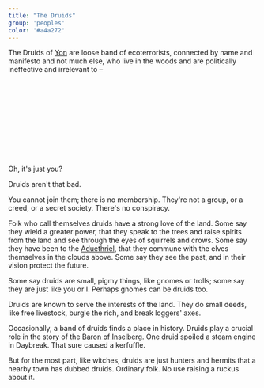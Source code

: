 ```yaml
---
title: "The Druids"
group: 'peoples'
color: '#a4a272'
---
```


The Druids of [Yon]() are loose band of ecoterrorists, connected by name and manifesto and not much else, who live in the woods and are politically ineffective and irrelevant to &ndash;

\
\
\
\
\
\
\
\
\
\
Oh, it's just you?

Druids aren't that bad.

You cannot join them; there is no membership. They're not a group, or a creed, or a secret society. There's no conspiracy.

Folk who call themselves druids have a strong love of the land. Some say they wield a greater power, that they speak to the trees and raise spirits from the land and see through the eyes of squirrels and crows. Some say they have been to the [Aduethriel](), that they commune with the elves themselves in the clouds above. Some say they see the past, and in their vision protect the future.

Some say druids are small, pigmy things, like gnomes or trolls; some say they are just like you or I. Perhaps gnomes can be druids too.

Druids are known to serve the interests of the land. They do small deeds, like free livestock, burgle the rich, and break loggers' axes.

Occasionally, a band of druids finds a place in history. Druids play a crucial role in the story of the [Baron of Inselberg](baron). One druid spoiled a steam engine in Daybreak. That sure caused a kerfuffle.

But for the most part, like witches, druids are just hunters and hermits that a nearby town has dubbed druids. Ordinary folk. No use raising a ruckus about it.
